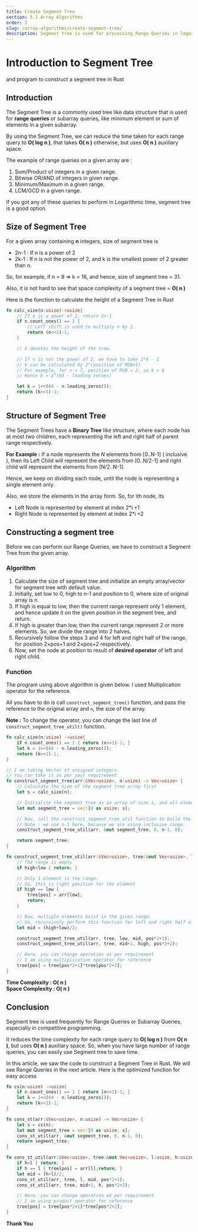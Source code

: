 ```yaml
---
title: Create Segment Tree
section: 5.1 Array Algorithms
order: 2
slug: /array-algorithms/create-segment-tree/
description: Segment tree is used for processing Range Queries in logarithmic time complexity. In this article, we will learn about Segment Tree, and also write a function to construct a Segment Tree in Rust Language.
---
```


# Introduction to Segment Tree
and program to construct a segment tree in Rust

## Introduction

The Segment Tree is a commonly used tree like data structure that is used for **range queries** or subarray queries, like minimum element or sum of elements in a given subarray.

By using the Segment Tree, we can reduce the time taken for each range query to **O( log n )**, that takes **O( n )** otherwise, but uses **O( n )** auxiliary space.

The example of range queries on a given array are :

1. Sum/Product of integers in a given range.
2. Bitwise OR/AND of integers in given range.
3. Minimum/Maximum in a given range.
4. LCM/GCD in a given range.

If you got any of these queries to perform in Logarithmic time, segment tree is a good option.

## Size of Segment Tree

For a given array containing **n** integers, size of segment tree is

* 2n-1 : If n is a power of 2
* 2k-1 : If n is not the power of 2, and k is the smallest power of 2 greater than n.

So, for example, if n = 9 => k = 16, and hence, size of segment tree = 31.

Also, it is not hard to see that space complexity of a segment tree = **O( n )**

Here is the function to calculate the height of a Segment Tree in Rust

```rust
fn calc_size(n:usize)->usize{
    // If n is a power of 2, return 2n-1
    if n.count_ones() == 1 {
        // Left shift is used to multiply n by 2.
        return (n<<1)-1;
    }

    // k denotes the height of the tree.

    // If n is not the power of 2, we have to take 2*k - 1
    // k can be calculated by 2^(position of MSB+1)
    // For example, for n = 7, position of MSB = 2, so k = 8
    // Hence k = 2^(64 - leading zeroes)

    let k = 1<<(64 - n.leading_zeros());
    return (k<<1)-1;
}
```

## Structure of Segment Tree

The Segment Trees have a **Binary Tree** like structure, where each node has at most two children, each representing the left and right half of parent range respectively.

**For Example :** If a node represents the *N* elements from [0..N-1] ( inclusive ), then its Left Child will represent the elements from [0..N/2-1] and right child will represent the elements from [N/2..N-1].

Hence, we keep on dividing each node, until the node is representing a single element only.

Also, we store the elements in the array form. So, for ith node, its

* Left Node is represented by element at index 2*i +1
* Right Node is represented by element at index 2*i +2

## Constructing a segment tree

Before we can perform our Range Queries, we have to construct a Segment Tree from the given array.

### Algorithm

1. Calculate the size of segment tree and initialize an empty array/vector for segment tree with default value.
2. Initially, set low to 0, high to n-1 and position to 0, where size of original array is n.
3. If high is equal to low, then the current range represent only 1 element, and hence update it on the given position in the segment tree, and return.
4. If high is greater than low, then the current range represent 2 or more elements. So, we divide the range into 2 halves.
5. Recursively follow the steps 3 and 4 for left and right half of the range, for position 2×pos+1 and 2×pos+2 respectively.
6. Now, set the node at position to result of **desired operator** of left and right child.


### Function

The program using above algorithm is given below. I used Multiplication operator for the reference.

All you have to do is call `construct_segment_tree()` function, and pass the reference to the original array and `n`, the size of the array.

**Note :** To change the operator, you can change the last line of `construct_segment_tree_util()` function.

```rust
fn calc_size(n:usize) ->usize{
    if n.count_ones() == 1 { return (n<<1)-1; }
    let k = 1<<(64 - n.leading_zeros());
    return (k<<1)-1;
}

// I am taking Vector of unsigned integers.
// You can take it as per your requirement
fn construct_segment_tree(arr:&Vec<usize>, n:usize) -> Vec<usize> {
    // Calculate the size of the segment tree array first
    let s = calc_size(n);

    // Initialize the segment tree as an array of size s, and all elements are 0
    let mut segment_tree = vec![0 as usize; s];

    // Now, call the construct_segment_tree_util function to build the tree
    // Note : we use n-1 here, because we are using inclusive range.
    construct_segment_tree_util(arr, &mut segment_tree, 0, n-1, 0);

    return segment_tree;
}

fn construct_segment_tree_util(arr:&Vec<usize>, tree:&mut Vec<usize>, low:usize, high:usize, pos:usize){
    // The range is empty
    if high<low { return; }

    // Only 1 element in the range.
    // So, this is right position for the element
    if high == low {
        tree[pos] = arr[low];
        return;
    }

    // Now, multiple elements exist in the given range.
    // So, recursively perform this function for left and right half of range
    let mid = (high+low)/2;

    construct_segment_tree_util(arr, tree, low, mid, pos*2+1);
    construct_segment_tree_util(arr, tree, mid+1, high, pos*2+2);

    // Here, you can change operation as per requirement
    // I am using multiplication operator for reference
    tree[pos] = tree[pos*2+1]*tree[pos*2+2];
}
```


**Time Complexity : O( n )** <br/>
**Space Complexity : O( n )**

## Conclusion

Segment tree is used frequently for Range Queries or Subarray Queries, especially in competitive programming.

It reduces the time complexity for each range query to **O( log n )** from **O( n )**, but uses **O( n )** auxiliary space.
So, when you have large number of range queries, you can easily use Segment tree to save time.

In this article, we saw the code to construct a Segment Tree in Rust. We will see Range Queries in the next article. Here is the optimized function for easy access

```rust
fn cs(n:usize) ->usize{
    if n.count_ones() == 1 { return (n<<1)-1; }
    let k = 1<<(64 - n.leading_zeros());
    return (k<<1)-1;
}

fn cons_st(arr:&Vec<usize>, n:usize) -> Vec<usize> {
    let s = cs(n);
    let mut segment_tree = vec![0 as usize; s];
    cons_st_util(arr, &mut segment_tree, 0, n-1, 0);
    return segment_tree;
}

fn cons_st_util(arr:&Vec<usize>, tree:&mut Vec<usize>, l:usize, h:usize, pos:usize){
    if h<l { return; }
    if h == l { tree[pos] = arr[l];return; }
    let mid = (h+l)/2;
    cons_st_util(arr, tree, l, mid, pos*2+1);
    cons_st_util(arr, tree, mid+1, h, pos*2+2);

    // Here, you can change operation as per requirement
    // I am using product operator for reference
    tree[pos] = tree[pos*2+1]*tree[pos*2+2];
}

```

**Thank You**


<SEO title="Creating a Segment Tree - Rust Programming"
     description="Segment tree is used for processing Range Queries in logarithmic time complexity. In this article, we will learn about Segment Tree, and also write a function to construct a Segment Tree in Rust Language."
     />
